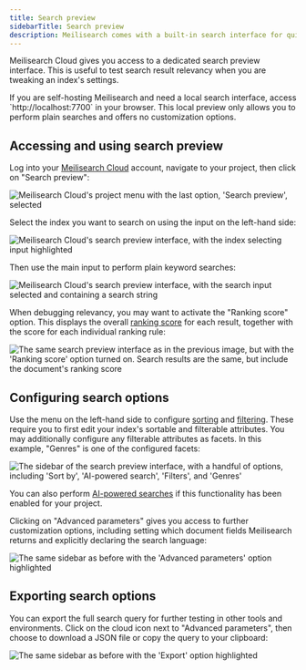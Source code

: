 ```yaml
---
title: Search preview
sidebarTitle: Search preview
description: Meilisearch comes with a built-in search interface for quick testing during development.
---
```


Meilisearch Cloud gives you access to a dedicated search preview interface. This is useful to test search result relevancy when you are tweaking an index's settings.

<Info>
If you are self-hosting Meilisearch and need a local search interface, access `http://localhost:7700` in your browser. This local preview only allows you to perform plain searches and offers no customization options.
</Info>

## Accessing and using search preview

Log into your [Meilisearch Cloud](https://cloud.meilisearch.com/login) account, navigate to your project, then click on "Search preview":

<Frame>
  <img src="/assets/images/search_preview/01-search-preview-menu.png" alt="Meilisearch Cloud's project menu with the last option, 'Search preview', selected" />
</Frame>

Select the index you want to search on using the input on the left-hand side:

<Frame>
  <img src="/assets/images/search_preview/02-select-index.png" alt="Meilisearch Cloud's search preview interface, with the index selecting input highlighted" />
</Frame>

Then use the main input to perform plain keyword searches:

<Frame>
  <img src="/assets/images/search_preview/03-basic-search.png" alt="Meilisearch Cloud's search preview interface, with the search input selected and containing a search string" />
</Frame>

When debugging relevancy, you may want to activate the "Ranking score" option. This displays the overall [ranking score](/learn/relevancy/ranking_score) for each result, together with the score for each individual ranking rule:

<Frame>
  <img src="/assets/images/search_preview/04-score.png" alt="The same search preview interface as in the previous image, but with the 'Ranking score' option turned on. Search results are the same, but include the document's ranking score" />
</Frame>

## Configuring search options

Use the menu on the left-hand side to configure [sorting](/learn/filtering_and_sorting/sort_search_results) and [filtering](/learn/filtering_and_sorting/filter_search_results). These require you to first edit your index's sortable and filterable attributes. You may additionally configure any filterable attributes as facets. In this example, "Genres" is one of the configured facets:

<Frame>
  <img src="/assets/images/search_preview/05-sidebar-options.png" alt="The sidebar of the search preview interface, with a handful of options, including 'Sort by', 'AI-powered search', 'Filters', and 'Genres'" />
</Frame>

You can also perform [AI-powered searches](/learn/ai_powered_search/getting_started_with_ai_search) if this functionality has been enabled for your project.

Clicking on "Advanced parameters" gives you access to further customization options, including setting which document fields Meilisearch returns and explicitly declaring the search language:

<Frame>
  <img src="/assets/images/search_preview/06-sidebar-options-advanced.png" alt="The same sidebar as before with the 'Advanced parameters' option highlighted" />
</Frame>

## Exporting search options

You can export the full search query for further testing in other tools and environments. Click on the cloud icon next to "Advanced parameters", then choose to download a JSON file or copy the query to your clipboard:

<Frame>
  <img src="/assets/images/search_preview/07-sidebar-options-export.png" alt="The same sidebar as before with the 'Export' option highlighted" />
</Frame>
